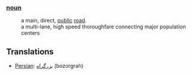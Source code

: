 ===[[noun]]===
:a main, direct, [[public]] [[road]].
:a multi-lane, high speed thoroughfare connecting major population centers

==Translations==

*[[Persian]]: [[بزرگراه]] (bozorgrah)